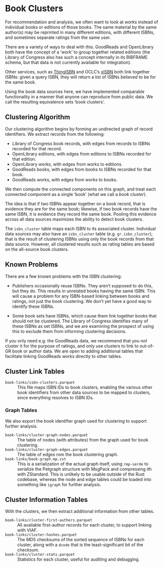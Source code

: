 # Book Clusters {#sec-cluster}

For recommendation and analysis, we often want to look at *works* instead of individual books or
editions of those books.  The same material by the same author(s) may be reprinted in many different
editions, with different ISBNs, and sometimes separate ratings from the same user.

There are a variety of ways to deal with this.  GoodReads and OpenLibrary both have the concept of
a ‘work’ to group together related editions (the Library of Congress also has such a concept
internally in its BIBFRAME schema, but that data is not currently available for integration).

Other services, such as [ThingISBN](https://blog.librarything.com/thingology/2006/06/introducing-thingisbn/)
and OCLC's [xISBN](https://www.worldcat.org/affiliate/webservices/xisbn/app.jsp) both link together ISBNs:
given a query ISBN, they will return a list of ISBNs believed to be for the same book.

Using the book data sources here, we have implemented comparable functionality in a manner that
anyone can reproduce from public data.  We call the resulting equivalence sets ‘book clusters’.

## Clustering Algorithm

Our clustering algorithm begins by forming an undirected graph of record identifiers.  We extract
records from the following:

- Library of Congress book records, with edges from records to ISBNs recorded for that record.
- OpenLibrary editions, with edges from editions to ISBNs recorded for that edition.
- OpenLibrary works, with edges from works to editions.
- GoodReads books, with edges from books to ISBNs recorded for that book.
- GoodReads works, with edges from works to books.

We then compute the connected components on this graph, and treat each connected component as a single
‘book’ (what we call a *book cluster*).

The idea is that if two ISBNs appear together on a book record, that is evidence they are for the
same book; likewise, if two book records have the same ISBN, it is evidence they record the same book.
Pooling this evidence across all data sources maximizes the ability to detect book clusters.

The `isbn_cluster` table maps each ISBN to its associated cluster.  Individual data sources may also
have an `isbn_cluster` table (e.g. `gr.isbn_cluster`); that is the result of clustering ISBNs using
only the book records from that data source.  However, all clustered results such as rating tables
are based on the all-source book clusters.

## Known Problems

There are a few known problems with the ISBN clustering:

- Publishers occasionally reuse ISBNs.  They aren't supposed to do this, but they do.  This results
  in unrelated books having the same ISBN.  This will cause a problem for any ISBN-based linking
  between books and ratings, not just the book clustering.  We don't yet have a good way to identify
  these ISBNs.

- Some book sets have ISBNs, which cause them link together books that should not be clustered.
  The Library of Congress identifies many of these ISBNs as set ISBNs, and we are examining the
  prospect of using this to exclude them from informing clustering decisions.

If you only need e.g. the GoodReads data, we recommend that you *not* cluster it for the purpose of
ratings, and only use clusters to link to out-of-GR book or author data.  We are open to adding
additional tables that facilitate linking GoodReads works directly to other tables.

## Cluster Link Tables

`book-links/isbn-clusters.parquet`{#file-book-links-isbn-clusters-parquet}
:   This file maps ISBN IDs to book clusters, enabling the various other book identifiers from other
data sources to be mapped to clusters, since everything resolves to ISBN IDs.


### Graph Tables

We also export the book identifier graph used for clustering to support further analysis.

`book-links/cluster-graph-nodes.parquet`{#file-book-links-cluster-graph-nodes-parquet}
:   The table of nodes (with attributes) from the graph used for book clustering.


`book-links/cluster-graph-edges.parquet`{#file-book-links-cluster-graph-edges-parquet}
:   The table of edges rom the book clustering graph.


`book-links/book-graph.mp.zst`{#file-book-links-book-graph.mp-zst}
:   This is a serialization of the actual graph itself, using `rmp-serde` to serialize the
Petgraph structure with MsgPack and compressing ith with ZStandard.  This is unlikely to
be usable outside of the Rust codebase, whereas the node and edge tables could be loaded
into something like `igraph` for further analysis.


## Cluster Information Tables

With the clusters, we then extract additional information from other tables.

`book-links/cluster-first-authors.parquet`{#file-book-links-cluster-first-authors-parquet}
:   All available first-author records for each cluster, to support linking with VIAF.


`book-links/cluster-hashes.parquet`{#file-book-links-cluster-hashes-parquet}
:   The MD5 checksums of the sorted sequence of ISBNs for each cluster, along with a
`dcode` that is the least-significant bit of the checksum.


`book-links/cluster-stats.parquet`{#file-book-links-cluster-stats-parquet}
:   Statistics for each cluster, useful for auditing and debugging.

